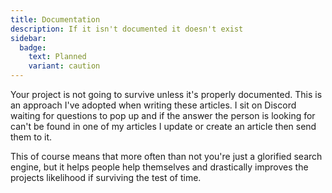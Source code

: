```yaml
---
title: Documentation
description: If it isn't documented it doesn't exist
sidebar:
  badge:
    text: Planned
    variant: caution
---
```



<SimonSays title="If it isn't documented it doesn't exist">
Your project is not going to survive unless it's properly documented.
</SimonSays>

<SimonSays title="Answer questions with documentation. If none exists, write it, then answer with it">
This is an approach I've adopted when writing these articles. I sit on Discord waiting for questions to pop up and if the answer the person is looking for can't be found in one of my articles I update or create an article then send them to it.

This of course means that more often than not you're just a glorified search engine, but it helps people help themselves and drastically improves the projects likelihood if surviving the test of time.
</SimonSays>
